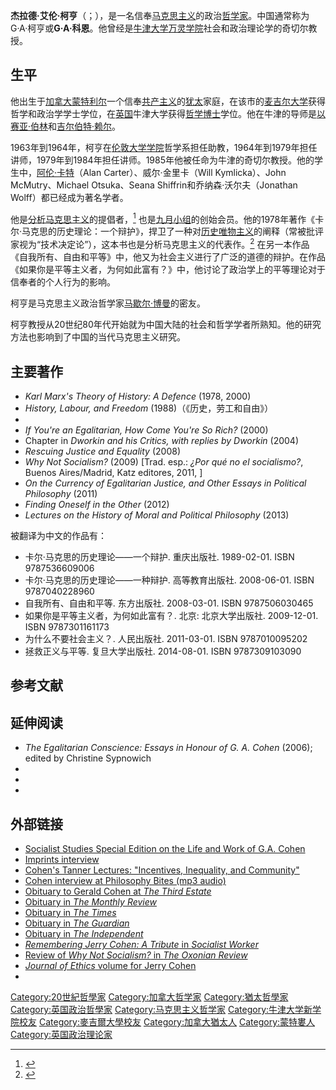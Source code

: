 {{Infobox philosopher
| region           = 西方哲学
| era              = {{link-en|二十世纪哲学|20th-century philosophy}}
| image            = 
| caption          =
| name             = G.A.科恩
| birth_date       = {{birth date|df=yes|1941|4|14}}
| birth_place      = [[加拿大|加拿大]][[魁北克省|魁北克省]][[蒙特利尔|蒙特利尔]]
| death_date       = {{death date and age|df=yes|2009|8|5|1941|4|14}}
| death_place      = （大不列颠） 联合王国[[英格兰|英格兰]][[牛津|牛津]]
| school_tradition = [[分析哲学|分析哲学]]<br>[[分析马克思主义|分析马克思主义]]<br>{{link-en|左翼自由意志主义|Left-libertarianism}}<ref>[[Peter_Vallentyne|Vallentyne, Peter]] (2014). "[http://plato.stanford.edu/entries/libertarianism/ Libertarianism] {{Wayback|url=http://plato.stanford.edu/entries/libertarianism/ |date=20210308152131 }}". In ''[[Stanford_Encyclopedia_of_Philosophy|Stanford Encyclopedia of Philosophy]]''. [[Stanford_University|Stanford University]].</ref><br>[[平等主义|平等主义]]
| main_interests   = [[政治哲学|政治哲学]]，伦理，[[历史哲学|历史哲学]], [[社会理论|社会理论]]
| notable_ideas    = 不同原则<ref>Frank Vandenbroucke, ''Social Justice and Individual Ethics in an Open Society: Equality, Responsibility, and Incentives'', Springer, 2012, p. 149.</ref> 和不同平等风气<ref>Alexander Kaufman (ed.), ''Distributive Justice and Access to Advantage'', Cambridge University Press, 2014, p. 52.</ref>的或严或宽的阐释之间的区别
| influences       = [[卡尔·马克思|卡尔·马克思]]，[[吉尔伯特·赖尔|吉尔伯特·赖尔]]，[[以赛亚·柏林|以赛亚·柏林]]
| influenced       = [[威尔·金里卡|威尔·金里卡]]，[[乔纳森·沃尔夫|乔纳森·沃尔夫]]，Michael Otsuka，Alan Carter (philosopher)，John McMurtry
}}
'''杰拉德·艾伦·柯亨'''（{{lang-en|Gerald Allan "Jerry" Cohen}}；{{bd|1941年|4月14日|2009年|8月5日|catIdx=Cohen, Gerald Allan}}），是一名信奉[[马克思主义|马克思主义]]的政治[[哲学家|哲学家]]。中国通常称为G·A·柯亨或'''G·A·科恩'''。他曾经是[[牛津大学|牛津大学]][[牛津大学万灵学院|万灵学院]]社会和政治理论学的奇切尔教授。

==生平==
他出生于[[加拿大|加拿大]][[蒙特利尔|蒙特利尔]]一个信奉[[共产主义|共产主义]]的[[犹太|犹太]]家庭，在该市的[[麦吉尔大学|麦吉尔大学]]获得哲学和政治学学士学位，在[[英国|英国]]牛津大学获得[[哲学博士|哲学博士]]学位。他在牛津的导师是[[以赛亚·伯林|以赛亚·伯林]]和[[吉尔伯特·赖尔|吉尔伯特·赖尔]]。

1963年到1964年，柯亨在[[伦敦大学学院|伦敦大学学院]]哲学系担任助教，1964年到1979年担任讲师，1979年到1984年担任讲师。1985年他被任命为牛津的奇切尔教授。他的学生中，[[阿伦·卡特|阿伦·卡特]]（Alan Carter）、威尔·金里卡（Will Kymlicka）、John McMutry、Michael Otsuka、Seana Shiffrin和乔纳森·沃尔夫（Jonathan Wolff）都已经成为著名学者。

他是[[分析马克思主义|分析马克思主义]]的提倡者，<ref>{{cite web|url=https://www.versobooks.com/blogs/3128-the-labour-theory-of-value-and-the-concept-of-exploitation|title=The Labour Theory of Value and the Concept of Exploitation|publisher=|access-date=2018-03-20|archive-date=2021-03-25|archive-url=https://web.archive.org/web/20210325201452/https://www.versobooks.com/blogs/3128-the-labour-theory-of-value-and-the-concept-of-exploitation|dead-url=no}}</ref> 也是[[九月小组|九月小组]]的创始会员。他的1978年著作《卡尔·马克思的历史理论：一个辩护》，捍卫了一种对[[历史唯物主义|历史唯物主义]]的阐释（常被批评家视为“技术决定论”），这本书也是分析马克思主义的代表作。<ref name="Singer">{{cite book |author=Singer, Peter |title=Marx: A Very Short Introduction |url=https://archive.org/details/marxveryshortint00sing_771 |publisher=Oxford University Press |location=Oxford |year=2000 |page=[https://archive.org/details/marxveryshortint00sing_771/page/n116 105] |isbn=0-19-285405-4 |oclc= |doi= |accessdate=}}</ref> 在另一本作品《自我所有、自由和平等》中，他又为社会主义进行了广泛的道德的辩护。在作品《如果你是平等主义者，为何如此富有？》中，他讨论了政治学上的平等理论对于信奉者的个人行为的影响。

柯亨是马克思主义政治哲学家[[马歇尔·博曼|马歇尔·博曼]]的密友。

柯亨教授从20世纪80年代开始就为中国大陆的社会和哲学学者所熟知。他的研究方法也影响到了中国的当代马克思主义研究。

== 主要著作 ==
*''Karl Marx's Theory of History: A Defence'' (1978, 2000)
*''History, Labour, and Freedom'' (1988)（《历史，劳工和自由》）
*{{cite book|last=|first=|title=Self-Ownership, Freedom, and Equality|year=1995|publisher=Cambridge University Press|location=Cambridge|isbn=978-0-5214-7174-9|oclc=612482692}} 
*''If You're an Egalitarian, How Come You're So Rich?'' (2000)
*Chapter in ''Dworkin and his Critics, with replies by Dworkin'' (2004)
*''Rescuing Justice and Equality'' (2008)
*''Why Not Socialism?'' (2009) [Trad. esp.: ''¿Por qué no el socialismo?'', Buenos Aires/Madrid, Katz editores, 2011, {{ISBN|978-84-92946-13-6}}]
*''On the Currency of Egalitarian Justice, and Other Essays in Political Philosophy'' (2011)
*''Finding Oneself in the Other'' (2012)
*''Lectures on the History of Moral and Political Philosophy'' (2013)

被翻译为中文的作品有：
* 卡尔·马克思的历史理论——一个辩护. 重庆出版社. 1989-02-01. ISBN 9787536609006
* 卡尔·马克思的历史理论——一种辩护. 高等教育出版社. 2008-06-01. ISBN 9787040228960
* 自我所有、自由和平等. 东方出版社. 2008-03-01. ISBN 9787506030465 
* 如果你是平等主义者，为何如此富有？. 北京: 北京大学出版社. 2009-12-01. ISBN 9787301161173
* 为什么不要社会主义？. 人民出版社. 2011-03-01. ISBN 9787010095202
* 拯救正义与平等. 复旦大学出版社. 2014-08-01. ISBN 9787309103090

==参考文献==
{{reflist}}

==延伸阅读==
*''The Egalitarian Conscience: Essays in Honour of G. A. Cohen'' (2006); edited by Christine Sypnowich
*{{Citation | last = Tomey | first = Simon | contribution = An interview with Jerry Cohen. | editor-last = Browning | editor-first = Gary | editor2-last = Dimova-Cookson | editor2-first = Maria | editor-last3 = Prokhovnik | editor-first3 = Raia | editorlink3 = Raia Prokhovnik | title = Dialogues with contemporary political theorists | pages = 74–85 | publisher = Palgrave Macmillan | location = Houndsmill, Basingstoke, Hampshire New York | year = 2012 | isbn = 9780230303058 }}
* {{Cite book |last= Vrousalis |first= Nicholas |date=  |title= The Political Philosophy of G.A. Cohen |url= http://www.bloomsbury.com/us/the-political-philosophy-of-g-a-cohen-9781472532701/ |location=  |publisher= Bloomsbury |page=  |isbn= 9781472532701 |access-date= 2018-03-20 |archive-date= 2021-02-25 |archive-url= https://web.archive.org/web/20210225195906/https://www.bloomsbury.com/us/the-political-philosophy-of-g-a-cohen-9781472532701/ |dead-url= no }}
* {{Cite journal | last = Robeyns | first = Ingrid | author-link = Ingrid Robeyns | title = On G.A. Cohen’s "On the currency of egalitarian justice" | journal = [[Ethics_(journal)|Ethics]] | volume = 125 | issue = 4 | pages = 1132–1135 | publisher = [[Chicago_University_Press|Chicago Journals]] via [[JSTOR|JSTOR]] | doi = 10.1086/680879 | jstor = 10.1086/680879  | date = July 2015 | url = https://dx.doi.org/10.1086/680879 | ref = harv | postscript = .}}

==外部链接==
{{wikiquote}}
* [https://web.archive.org/web/20150601022300/http://socialiststudies.com/issue/view/1644 Socialist Studies Special Edition on the Life and Work of G.A. Cohen]
* [http://eis.bris.ac.uk/~plcdib/imprints/gacoheninterview.html Imprints interview] {{Wayback|url=http://eis.bris.ac.uk/~plcdib/imprints/gacoheninterview.html |date=20160304022837 }}
* [http://tannerlectures.utah.edu/_documents/a-to-z/c/cohen92.pdf  Cohen's Tanner Lectures:  "Incentives, Inequality, and Community"] {{Wayback|url=http://tannerlectures.utah.edu/_documents/a-to-z/c/cohen92.pdf |date=20150131010223 }}
* [http://nigelwarburton.typepad.com/philosophy_bites/2007/12/ga-cohen-on-ine.html Cohen interview at Philosophy Bites (mp3 audio)] {{Wayback|url=http://nigelwarburton.typepad.com/philosophy_bites/2007/12/ga-cohen-on-ine.html |date=20210227115514 }}
* [https://web.archive.org/web/20090810093656/http://thethirdestate.net/2009/08/g-a-cohen-rip/ Obituary to Gerald Cohen at ''The Third Estate'']
* [http://mrzine.monthlyreview.org/farmelant080809.html Obituary in ''The Monthly Review''] {{Wayback|url=http://mrzine.monthlyreview.org/farmelant080809.html |date=20090815212329 }}
* [http://www.timesonline.co.uk/tol/comment/obituaries/article6790514.ece Obituary in ''The Times''] {{Wayback|url=http://www.timesonline.co.uk/tol/comment/obituaries/article6790514.ece |date=20100524052425 }}
* [https://www.theguardian.com/world/2009/aug/10/ga-cohen-obituary Obituary in ''The Guardian''] {{Wayback|url=https://www.theguardian.com/world/2009/aug/10/ga-cohen-obituary |date=20210314073930 }}
* [https://www.independent.co.uk/news/obituaries/professor-jerry-cohen-maverick-philosopher-who-subjected-marxism-to-the-rigours-of-analytical-philosophy-1770667.html Obituary in ''The Independent''] {{Wayback|url=https://www.independent.co.uk/news/obituaries/professor-jerry-cohen-maverick-philosopher-who-subjected-marxism-to-the-rigours-of-analytical-philosophy-1770667.html |date=20210308031820 }}
* [http://www.socialistworker.co.uk/art.php?id=18754 ''Remembering Jerry Cohen: A Tribute'' in ''Socialist Worker''] {{Wayback|url=http://www.socialistworker.co.uk/art.php?id=18754 |date=20120229091723 }}
* [http://www.oxonianreview.org/wp/you-and-i-and-a-whole-bunch-of-other-people-go-on-a-camping-trip/ Review of ''Why Not Socialism?'' in ''The Oxonian Review''] {{Wayback|url=http://www.oxonianreview.org/wp/you-and-i-and-a-whole-bunch-of-other-people-go-on-a-camping-trip/ |date=20210226162516 }}
* [http://www.springerlink.com/content/m2r12563j5v0/ ''Journal of Ethics'' volume for Jerry Cohen]{{Dead link|date=2020年2月 |bot=InternetArchiveBot |fix-attempted=yes }}
* {{YouTube|yA9WPQeow9c|Cohen ''Against Capitalism'' on Channel 4}}

{{Authority control}}
{{DEFAULTSORT:Cohen, Gerald}}
[[Category:20世紀哲學家|Category:20世紀哲學家]]
[[Category:加拿大哲学家|Category:加拿大哲学家]]
[[Category:猶太哲學家|Category:猶太哲學家]]
[[Category:英国政治哲學家|Category:英国政治哲學家]]
[[Category:马克思主义哲学家|Category:马克思主义哲学家]]
[[Category:牛津大学新学院校友|Category:牛津大学新学院校友]]
[[Category:麥吉爾大學校友|Category:麥吉爾大學校友]]
[[Category:加拿大猶太人|Category:加拿大猶太人]]
[[Category:蒙特婁人|Category:蒙特婁人]]
[[Category:英国政治理论家|Category:英国政治理论家]]
